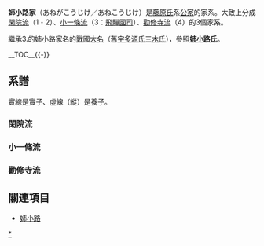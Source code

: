 {{日本氏族
|家名=姉小路家
<!-- |家紋= 家紋の画像 -->
|家紋名称=連翹襷
|本姓=1.[[藤原北家|藤原北家]][[閑院流|閑院流]][[三條家|三條]]庶流<br/>2.藤原北家閑院流[[阿野家|阿野]]庶流<br/>3.藤原北家小一條流庶流<br/>4.藤原北家[[勸修寺流|勸修寺流]][[葉室家|葉室]]庶流
|家祖=1.[[姉小路公宣|姉小路公宣]]<br/>2.[[姉小路公景|姉小路公景]]<br/>3.[[姉小路高基|姉小路高基]]<br/>4.[[姉小路宗房|姉小路宗房]]
|種別=1・2.[[公家_(日本)|公家]]（[[羽林家|羽林家]]）<br/>[[華族_(日本)|華族]]（[[伯爵|伯爵]]）<br/>3.[[武家|武家]]<br/>4.公家（堂上家）
|出身地=[[山城國|山城國]]
|根拠地=1・2.[[山城國|山城國]]<br/>3.[[飛驒國|飛驒國]]
|人物=[[姉小路定子|姉小路定子]]<br/>[[姉小路公知|姉小路公知]]
|支流=1.[[風早家|風早家]]（羽林家）
}}
'''姉小路家'''（あねがこうじけ／あねこうじけ）是[[藤原氏|藤原氏]]系[[公家_(日本)|公家]]的家系。大致上分成[[閑院流|閑院流]]（1・2）、[[小一條流|小一條流]]（3：[[飛驒國|飛驒]][[國司|國司]]）、[[勸修寺流|勸修寺流]]（4）的3個家系。

繼承3.的姉小路家名的[[戰國大名|戰國大名]]（舊[[源氏#宇多源氏|宇多源氏]][[三木氏|三木氏]]），參照'''[[姉小路氏|姉小路氏]]'''。</SMALL>

__TOC__{{-}}
== 系譜 ==
; 實線是實子、虛線（縱）是養子。
=== 閑院流 ===
{{familytree/start|style="font-size:120%"}}
{{familytree |border=0|01||||| 01=[[三條實房|三條實房]]}}
{{familytree |border=0| |)|-|-|.||||}}
{{familytree |border=0|01|02|||| 01=[[姉小路公宣|姉小路公宣]]<sup>1</sup>|02=[[三條公房|公房]]}}
{{familytree |border=0| |)|-|-|v|-|-|.||}}
{{familytree |border=0|01|02|03||| 01=[[姉小路實世|實世]]|02=[[姉小路實文|實文]]|03=[[姉小路實尚|實尚]]<sup>2</sup>}}
{{familytree |border=0| |!|||,|-|-|(||}}
{{familytree |border=0|01|02|03||| 01=公綱|02=公尚|03=[[姉小路公朝|公朝]]<sup>3</sup>}}
{{familytree |border=0| |||||||)|-|-|.}}
{{familytree |border=0|||||||01|02|| 01=實次<sup>4</sup>|02=實富}}
{{familytree |border=0| |||||||!}}
{{familytree |border=0|||||||01||| 01=公夏<sup>5</sup>|}}
{{familytree |border=0| |||||||!}}
{{familytree |border=0|||||||01||| 01=[[姉小路實廣|實廣]]<sup>6</sup>|}}
{{familytree |border=0| |||||||:|01| 01=（再興）}}
{{familytree |border=0|||||||01||| 01=[[姉小路公景|公景]]<sup>7</sup><ref>[[阿野實顯|阿野實顯]]之子。</ref>|}}
{{familytree |border=0| ||||,|-|-|+|-|-|v|-|-|.}}
{{familytree |border=0||||01|02|03|04| 01=[[風早實種|風早實種]]|02=[[姉小路實道|實道]]<sup>8</sup>|03=山本實富|04=大宮實勝}}
{{familytree |border=0| |||||||!|}}
{{familytree |border=0|||||||01|| 01=[[姉小路公量|公量]]<sup>9</sup>|}}
{{familytree |border=0| ||||,|-|-|+|-|-|v|-|-|.}}
{{familytree |border=0||||01|02|03|04| 01=實固|02=[[細川興誠|細川興誠]]|03=實紀<sup>10</sup>|04=[[姉小路實武|實武]]}}
{{familytree |border=0| ||||||||||:|}}
{{familytree |border=0||||||||||01||||||||02| 01=[[姉小路實武|實武]]<sup>11</sup>|02=【[[石山家|石山家]]】<ref>[[羽林家|羽林家]]之一。</ref>}}
{{familytree |border=0| ||||||||||)|-|-|-|-|-|-|-|-|.|}}
{{familytree |border=0||||||||||01||||||||02| 01=[[姉小路公文|公文]]<sup>12</sup>|02=公城→[[石山基名|石山基名]]}}
{{familytree |border=0| ||||,|-|-|v|-|-|+|-|-|v|-|-|.|||!|}}
{{familytree |border=0||||01|02|03|04|05|06| 01=實茂|02=[[姉小路公聰|公聰]]<sup>13</sup>|03=花園季文|04=鷲尾隆仲|05=敬教|06=石山基陳}}
{{familytree |border=0| |||||||)|-|-|.|||||||||:}}
{{familytree |border=0|||||||01|02|||||||03| 01=[[姉小路公春|公春]]<sup>14</sup>|02=季延|03=石山篤熙<ref>[[壬生基貫|壬生基貫]]之子。</ref>}}
{{familytree |border=0| |||||||!||||||||||||!}}
{{familytree |border=0|||||||01|||||||||||02| 01=[[姉小路公遂|公遂]]<sup>15</sup>|02=石山基逸}}
{{familytree |border=0| ||||,|-|-|+|-|-|-|-|-|-|-|-|-|-|-|.|:}}
{{familytree |border=0||||01|02|||||||||||03| 01=公前<sup>16</sup>|02=[[澤宣嘉|澤宣嘉]]|03=[[石山基文|石山基文]]}}
{{familytree |border=0| ||||!|||)|-|-|.|||||||||!}}
{{familytree |border=0||||01|02|03|||||||04| 01=[[姉小路公知|公知]]<sup>17</sup>|02=澤宣量|03=[[澤宣元|澤宣元]]|04=[[石山基正|石山基正]]}}
{{familytree |border=0| ||||:|||||||||||||||!}}
{{familytree |border=0||||01|||||||||||||02| 01=[[姉小路公義|公義]]<sup>18</sup><ref>[[萬里小路博房|萬里小路博房]]之子。</ref>|02=石山基則}}
{{familytree |border=0| ||||:|}}
{{familytree |border=0||||01|| 01=[[姉小路公政|公政]]<sup>19</sup>|}}
{{familytree |border=0| ||||)|-|-|.|}}
{{familytree |border=0||||01|02| 01=公俊<sup>20</sup>|02=[[池田政英|池田政英]]<ref>備中[[生坂藩|生坂藩]]（池田氏[[池田輝錄|輝錄]]流）[[池田政時|池田政時]]之養子。</ref>}}
{{familytree/end}}

=== 小一條流 ===
{{familytree/start|style="font-size:120%"}}
{{familytree |border=0|01||||| 01=藤原賴基}}
{{familytree |border=0| |)|-|-|v|-|-|-|-|-|-|-|-|.||||}}
{{familytree |border=0|01|02|||||||03||| 01=[[姉小路高基|姉小路高基]]|02=姉小路家綱|03=姉小路賴時}}
{{familytree |border=0| ||||)|-|-|-|-|-|.|||:|}}
{{familytree |border=0||||01||||02|02||| 01=師言|02=昌家}}
{{familytree |border=0| ||||!||||||!}}
{{familytree |border=0||||01||||02| 01=持言|02=[[姉小路基綱|基綱]]}}
{{familytree |border=0| ||||!||||||!|}}
{{familytree |border=0||||01||||02| 01=小島勝言|02=[[姉小路濟繼|濟繼]]}}
{{familytree |border=0| |,|-|-|^|-|-|.|||)|-|-|-|-|-|.}}
{{familytree |border=0|01||||02|03||||04|| 01=熈綱|02=時秀|03=[[姉小路濟俊|濟俊]]|04=[[姉小路高綱|高綱]]}}
{{familytree |border=0| |!||||||!|||]|~|~|7|||]|~|7}}
{{familytree |border=0|01||||02|03|04|05|03| 01=宗熈|02=時親|03=秀綱|04=濟光|05=賴綱}}
{{familytree |border=0| |!||||||!||||}}
{{familytree |border=0|01||||02|||| 01=貞熈|02=雅秀}}
{{familytree |border=0| |:|01|||!|||| 01=（名跡）}}
{{familytree |border=0|01||||02|||| 01=[[姉小路良賴|良賴]]<ref>[[三木直賴|三木直賴]]之子。</ref>|02=[[小島時光|時光]]}}
{{familytree |border=0| |)|-|-|.||||}}
{{familytree |border=0|01|02|||| 01=[[姉小路賴綱|賴綱]]|02=[[三木顯綱|三木顯綱]]}}
{{familytree |border=0| |)|-|-|v|-|-|v|-|-|v|-|-|.||||}}
{{familytree |border=0|01|02|03|04|05| 01=[[姉小路信綱|信綱]]|02=[[姉小路秀綱|秀綱]]|03=一宮綱廣|04=森直綱|05=[[三木近綱|三木近綱]]}}
{{familytree |border=0| |||||||F|~|~|[|||)|-|-|.|}}
{{familytree |border=0|||||||02|01|02|03| 01=[[遠藤慶利|遠藤慶利]]|02=森自直|03=春綱|}}
{{familytree/end}}

=== 勸修寺流 ===
{{familytree/start|style="font-size:120%"}}
{{familytree |border=0|01||||| 01=[[藤原宗隆|藤原宗隆]]}}
{{familytree |border=0| |!||||}}
{{familytree |border=0|01|||| 01=姉小路宗房}}
{{familytree |border=0| |!||||}}
{{familytree |border=0|01|||| 01=[[姉小路顯朝|顯朝]]}}
{{familytree |border=0| |)|-|.|}}
{{familytree |border=0|01|02||| 01=[[姉小路忠方|忠方]]|02=顯兼}}
{{familytree |border=0| |:||!|}}
{{familytree |border=0|01|01|| 01=忠顯}}
{{familytree/end}}
<references />

== 關連項目 ==
* [[姉小路|姉小路]]

{{堂上家一覧}}

{{DEFAULTSORT:Anekoji-ke}}
[[Category:姉小路家|*]]